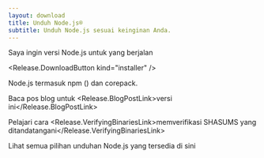 ```yaml
---
layout: download
title: Unduh Node.js®
subtitle: Unduh Node.js sesuai keinginan Anda.
---
```


<section>
  Saya ingin versi Node.js <Release.VersionDropdown /> untuk <Release.OperatingSystemDropdown exclude={["LINUX"]} /> yang berjalan <Release.BitnessDropdown />

  <Release.DownloadButton kind="installer" />
</section>

<section>
  Node.js termasuk <LinkWithArrow href="https://npmjs.com">npm</LinkWithArrow> (<Release.NpmVersion />) dan corepack.

  Baca pos blog untuk <Release.BlogPostLink>versi ini</Release.BlogPostLink>

  Pelajari cara <Release.VerifyingBinariesLink>memverifikasi SHASUMS yang ditandatangani</Release.VerifyingBinariesLink>

  Lihat semua pilihan unduhan Node.js yang tersedia <LinkWithArrow href="https://nodejs.org/dist/">di sini</LinkWithArrow>
</section>
